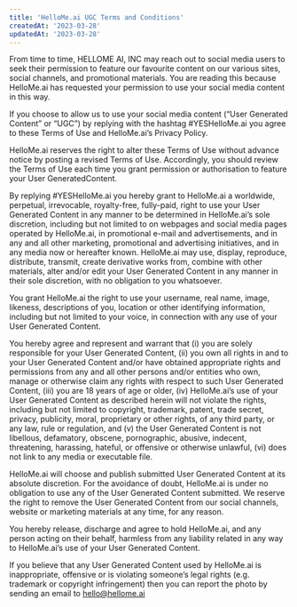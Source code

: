```yaml
---
title: 'HelloMe.ai UGC Terms and Conditions'
createdAt: '2023-03-28'
updatedAt: '2023-03-28'
---
```


From time to time, HELLOME AI, INC may reach out to social media users to seek their permission to feature our favourite content on our various sites, social channels, and promotional materials. You are reading this because HelloMe.ai has requested your permission to use your social media content in this way.

If you choose to allow us to use your social media content (“User Generated Content” or “UGC”) by replying with the hashtag #YESHelloMe.ai you agree to these Terms of Use and HelloMe.ai’s Privacy Policy.

HelloMe.ai reserves the right to alter these Terms of Use without advance notice by posting a revised Terms of Use. Accordingly, you should review the Terms of Use each time you grant permission or authorisation to feature your User GeneratedContent.

By replying #YESHelloMe.ai you hereby grant to HelloMe.ai a worldwide, perpetual, irrevocable, royalty-free, fully-paid, right to use your User Generated Content in any manner to be determined in HelloMe.ai’s sole discretion, including but not limited to on webpages and social media pages operated by HelloMe.ai, in promotional e-mail and advertisements, and in any and all other marketing, promotional and advertising initiatives, and in any media now or hereafter known. HelloMe.ai may use, display, reproduce, distribute, transmit, create derivative works from, combine with other materials, alter and/or edit your User Generated Content in any manner in their sole discretion, with no obligation to you whatsoever.

You grant HelloMe.ai the right to use your username, real name, image, likeness, descriptions of you, location or other identifying information, including but not limited to your voice, in connection with any use of your User Generated Content.

You hereby agree and represent and warrant that (i) you are solely responsible for your User Generated Content, (ii) you own all rights in and to your User Generated Content and/or have obtained appropriate rights and permissions from any and all other persons and/or entities who own, manage or otherwise claim any rights with respect to such User Generated Content, (iii) you are 18 years of age or older, (iv) HelloMe.ai’s use of your User Generated Content as described herein will not violate the rights, including but not limited to copyright, trademark, patent, trade secret, privacy, publicity, moral, proprietary or other rights, of any third party, or any law, rule or regulation, and (v) the User Generated Content is not libellous, defamatory, obscene, pornographic, abusive, indecent, threatening, harassing, hateful, or offensive or otherwise unlawful, (vi) does not link to any media or executable file.

HelloMe.ai will choose and publish submitted User Generated Content at its absolute discretion. For the avoidance of doubt, HelloMe.ai is under no obligation to use any of the User Generated Content submitted. We reserve the right to remove the User Generated Content from our social channels, website or marketing materials at any time, for any reason.

You hereby release, discharge and agree to hold HelloMe.ai, and any person acting on their behalf, harmless from any liability related in any way to HelloMe.ai’s use of your User Generated Content.

If you believe that any User Generated Content used by HelloMe.ai is inappropriate, offensive or is violating someone’s legal rights (e.g. trademark or copyright infringement) then you can report the photo by sending an email to hello@hellome.ai
